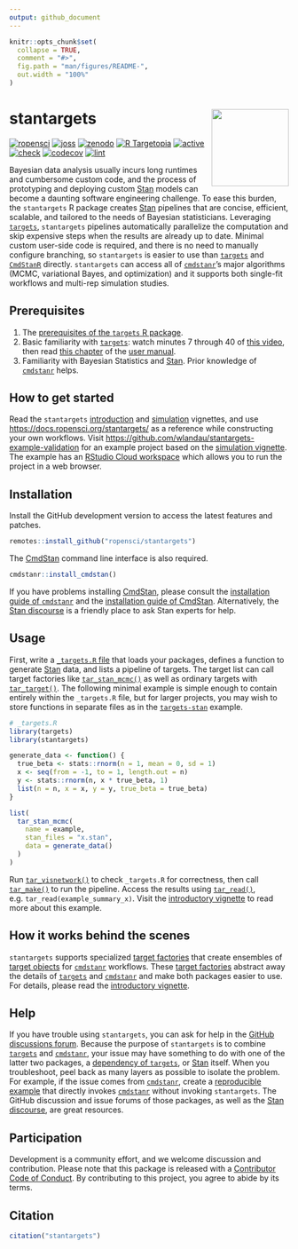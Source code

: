 ```yaml
---
output: github_document
---
```


```r
knitr::opts_chunk$set(
  collapse = TRUE,
  comment = "#>",
  fig.path = "man/figures/README-",
  out.width = "100%"
)
```

# stantargets <img src='man/figures/logo.png' align="right" height="139"/>

[![ropensci](https://badges.ropensci.org/430_status.svg)](https://github.com/ropensci/software-review/issues/430)
[![joss](https://joss.theoj.org/papers/10.21105/joss.03193/status.svg)](https://doi.org/10.21105/joss.03193)
[![zenodo](https://zenodo.org/badge/315447649.svg)](https://zenodo.org/badge/latestdoi/315447649)
[![R Targetopia](https://img.shields.io/badge/R_Targetopia-member-blue?style=flat&labelColor=gray)](https://wlandau.github.io/targetopia/)
<!--
[![cran](http://www.r-pkg.org/badges/version/stantargets)](https://cran.r-project.org/package=stantargets)
-->
[![active](https://www.repostatus.org/badges/latest/active.svg)](https://www.repostatus.org/#active)
[![check](https://github.com/ropensci/stantargets/workflows/check/badge.svg)](https://github.com/ropensci/stantargets/actions?query=workflow%3Acheck)
[![codecov](https://codecov.io/gh/ropensci/stantargets/branch/main/graph/badge.svg?token=3T5DlLwUVl)](https://codecov.io/gh/ropensci/stantargets)
[![lint](https://github.com/ropensci/stantargets/workflows/lint/badge.svg)](https://github.com/ropensci/stantargets/actions?query=workflow%3Alint)


Bayesian data analysis usually incurs long runtimes and cumbersome custom code, and the process of prototyping and deploying custom [Stan](https://mc-stan.org) models can become a daunting software engineering challenge. To ease this burden, the `stantargets` R package creates [Stan](https://mc-stan.org) pipelines that are concise, efficient, scalable, and tailored to the needs of Bayesian statisticians. Leveraging [`targets`](https://docs.ropensci.org/targets/), `stantargets` pipelines automatically parallelize the computation and skip expensive steps when the results are already up to date. Minimal custom user-side code is required, and there is no need to manually configure branching, so `stantargets` is easier to use than [`targets`](https://docs.ropensci.org/targets/) and [`CmdStanR`](https://mc-stan.org/cmdstanr/) directly. `stantargets` can access all of [`cmdstanr`](https://github.com/stan-dev/cmdstanr)'s major algorithms (MCMC, variational Bayes, and optimization) and it supports both single-fit workflows and multi-rep simulation studies.

## Prerequisites

1. The [prerequisites of the `targets` R package](https://docs.ropensci.org/targets/index.html#prerequisites).
1. Basic familiarity with [`targets`](https://docs.ropensci.org/targets/): watch minutes 7 through 40 of [this video](https://youtu.be/Gqn7Xn4d5NI?t=439), then read [this chapter](https://books.ropensci.org/targets/walkthrough.html) of the [user manual](https://books.ropensci.org/targets/).
1. Familiarity with Bayesian Statistics and [Stan](https://mc-stan.org/). Prior knowledge of [`cmdstanr`](https://mc-stan.org/cmdstanr/) helps.

## How to get started

Read the `stantargets` [introduction](https://docs.ropensci.org/stantargets/articles/introduction.html) and [simulation](https://docs.ropensci.org/stantargets/articles/simulation.html) vignettes, and use <https://docs.ropensci.org/stantargets/> as a reference while constructing your own workflows. Visit <https://github.com/wlandau/stantargets-example-validation> for an example project based on the [simulation vignette](https://docs.ropensci.org/stantargets/articles/simulation.html). The example has an [RStudio Cloud workspace](https://rstudio.cloud/project/2466069) which allows you to run the project in a web browser.

## Installation

Install the GitHub development version to access the latest features and patches.

```r
remotes::install_github("ropensci/stantargets")
```

The [CmdStan](https://github.com/stan-dev/cmdstan) command line interface is also required.

```r
cmdstanr::install_cmdstan()
```

If you have problems installing [CmdStan](https://github.com/stan-dev/cmdstan), please consult the [installation guide of `cmdstanr`](https://mc-stan.org/cmdstanr/articles/cmdstanr.html) and the [installation guide of CmdStan](https://mc-stan.org/docs/2_26/cmdstan-guide/cmdstan-installation.html). Alternatively, the [Stan discourse](https://discourse.mc-stan.org) is a friendly place to ask Stan experts for help.

## Usage

First, write a [`_targets.R` file](https://books.ropensci.org/targets/walkthrough.html) that loads your packages, defines a function to generate [Stan](https://mc-stan.org/) data, and lists a pipeline of targets. The target list can call target factories like [`tar_stan_mcmc()`](https://docs.ropensci.org/stantargets/reference/tar_stan_mcmc.html) as well as ordinary targets with [`tar_target()`](https://docs.ropensci.org/targets/reference/tar_target.html). The following minimal example is simple enough to contain entirely within the `_targets.R` file, but for larger projects, you may wish to store functions in separate files as in the [`targets-stan`](https://github.com/wlandau/targets-stan) example.

```r
# _targets.R
library(targets)
library(stantargets)

generate_data <- function() {
  true_beta <- stats::rnorm(n = 1, mean = 0, sd = 1)
  x <- seq(from = -1, to = 1, length.out = n)
  y <- stats::rnorm(n, x * true_beta, 1)
  list(n = n, x = x, y = y, true_beta = true_beta)
}

list(
  tar_stan_mcmc(
    name = example,
    stan_files = "x.stan",
    data = generate_data()
  )
)
```

Run [`tar_visnetwork()`](https://docs.ropensci.org/targets/reference/tar_visnetwork.html) to check `_targets.R` for correctness, then call [`tar_make()`](https://docs.ropensci.org/targets/reference/tar_make.html) to run the pipeline. Access the results using [`tar_read()`](https://docs.ropensci.org/targets/reference/tar_read.html), e.g. `tar_read(example_summary_x)`. Visit the [introductory vignette](https://docs.ropensci.org/stantargets/articles/introduction.html) to read more about this example.

## How it works behind the scenes

`stantargets` supports specialized [target factories](https://ropensci.org/blog/2021/02/03/targets/#target-factories) that create ensembles of [target objects](https://docs.ropensci.org/targets/reference/tar_target.html) for [`cmdstanr`](https://github.com/stan-dev/cmdstanr) workflows. These [target factories](https://ropensci.org/blog/2021/02/03/targets/#target-factories) abstract away the details of [`targets`](https://docs.ropensci.org/targets/) and [`cmdstanr`](https://github.com/stan-dev/cmdstanr) and make both packages easier to use. For details, please read the [introductory vignette](https://docs.ropensci.org/stantargets/articles/introduction.html).

## Help

If you have trouble using `stantargets`, you can ask for help in the [GitHub discussions forum](https://github.com/ropensci/stantargets/discussions/categories/help). Because the purpose of `stantargets` is to combine [`targets`](https://docs.ropensci.org/targets/) and [`cmdstanr`](https://github.com/stan-dev/cmdstanr), your issue may have something to do with one of the latter two packages, a [dependency of `targets`](https://github.com/ropensci/targets/blob/4e3ef2a6c986f558a25e544416f480fc01236b6b/DESCRIPTION#L49-L88), or [Stan](https://mc-stan.org) itself. When you troubleshoot, peel back as many layers as possible to isolate the problem. For example, if the issue comes from [`cmdstanr`](https://github.com/stan-dev/cmdstanr), create a [reproducible example](https://reprex.tidyverse.org) that directly invokes [`cmdstanr`](https://github.com/stan-dev/cmdstanr) without invoking `stantargets`. The GitHub discussion and issue forums of those packages, as well as the [Stan discourse](https://discourse.mc-stan.org), are great resources.

## Participation

Development is a community effort, and we welcome discussion and contribution. Please note that this package is released with a [Contributor Code of Conduct](https://ropensci.org/code-of-conduct/). By contributing to this project, you agree to abide by its terms.

## Citation

```r
citation("stantargets")
```
